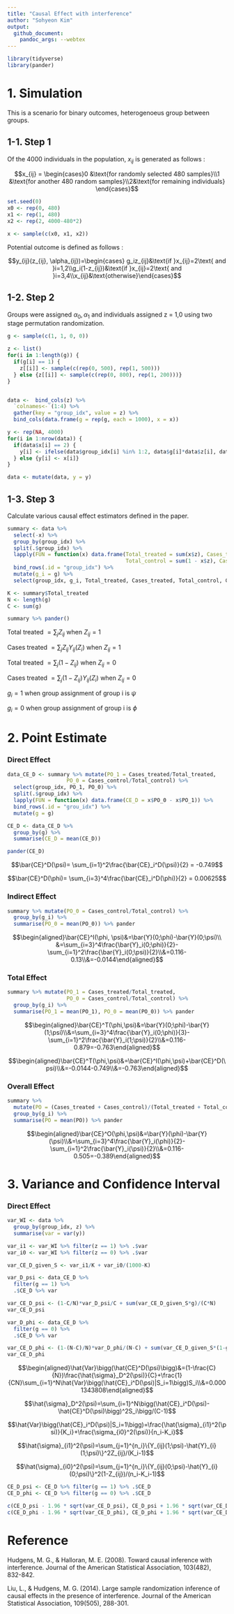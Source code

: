 ```yaml
---
title: "Causal Effect with interference"
author: "Sohyeon Kim"
output: 
  github_document:
    pandoc_args: --webtex
---
```



```r
library(tidyverse)
library(pander)
```


# 1. Simulation

This is a scenario for binary outcomes, heterogenoeus group between groups. 

## 1-1. Step 1 

Of the 4000 individuals in the population, $x_{ij}$ is generated as follows :

$$x_{ij} = \begin{cases}0 &\text{for randomly selected 480 samples}\\1 &\text{for another 480 random samples}\\2&\text{for remaining individuals} \end{cases}$$


```r
set.seed(0)
x0 <- rep(0, 480)
x1 <- rep(1, 480)
x2 <- rep(2, 4000-480*2)

x <- sample(c(x0, x1, x2))
```



Potential outcome is defined as follows : 

$$y_{ij}(z_{ij}, \alpha_{ij})=\begin{cases} g_iz_{ij}&\text{if }x_{ij}=2\text{ and }i=1,2\\g_i(1-z_{ij})&\text{if }x_{ij}=2\text{ and }i=3,4\\x_{ij}&\text{otherwise}\end{cases}$$

## 1-2. Step 2

Groups were assigned $\alpha_0, \alpha_1$ and individuals assigned z = 1,0 using two stage permutation randomization. 

```r
g <- sample(c(1, 1, 0, 0))

z <- list()
for(i in 1:length(g)) {
  if(g[i] == 1) {
    z[[i]] <- sample(c(rep(0, 500), rep(1, 500)))
  } else {z[[i]] <- sample(c(rep(0, 800), rep(1, 200)))}
}


data <-  bind_cols(z) %>%
  `colnames<-`(1:4) %>%
  gather(key = "group_idx", value = z) %>%
  bind_cols(data.frame(g = rep(g, each = 1000), x = x))

y <- rep(NA, 4000)
for(i in 1:nrow(data)) {
  if(data$x[i] == 2) {
    y[i] <- ifelse(data$group_idx[i] %in% 1:2, data$g[i]*data$z[i], data$g[i]*(1-data$z[i]))
  } else {y[i] <- x[i]}
}

data <- mutate(data, y = y)
```

## 1-3. Step 3

Calculate various causal effect estimators defined in the paper. 

```r
summary <- data %>%
  select(-x) %>%
  group_by(group_idx) %>%
  split(.$group_idx) %>%
  lapply(FUN = function(x) data.frame(Total_treated = sum(x$z), Cases_treated = sum(x$z*(x$y)), 
                                      Total_control = sum(1 - x$z), Cases_control = sum((1-x$z)*x$y))) %>%
  bind_rows(.id = "group_idx") %>%
  mutate(g_i = g) %>%
  select(group_idx, g_i, Total_treated, Cases_treated, Total_control, Cases_control)

K <- summary$Total_treated
N <- length(g)
C <- sum(g)

summary %>% pander()
```



$\text{Total treated }= \sum_jZ_{ij} \text{ when }Z_{ij} = 1$

$\text{Cases treated }= \sum_jZ_{ij}Y_{ij}(Z_{i}) \text{ when }Z_{ij} = 1$

$\text{Total treated }= \sum_j(1-Z_{ij}) \text{ when }Z_{ij} = 0$

$\text{Cases treated }= \sum_j(1-Z_{ij})Y_{ij}(Z_{i}) \text{ when }Z_{ij} = 0$

$g_i=1$ when group assignment of group i is $\psi$

$g_i=0$ when group assignment of group i is $\phi$

# 2. Point Estimate

### Direct Effect

```r
data_CE_D <- summary %>% mutate(PO_1 = Cases_treated/Total_treated, 
                   PO_0 = Cases_control/Total_control) %>%
  select(group_idx, PO_1, PO_0) %>% 
  split(.$group_idx) %>%
  lapply(FUN = function(x) data.frame(CE_D = x$PO_0 - x$PO_1)) %>%
  bind_rows(.id = "grou_idx") %>%
  mutate(g = g)

CE_D <- data_CE_D %>%
  group_by(g) %>%
  summarise(CE_D = mean(CE_D)) 

pander(CE_D)
```


$$\bar{CE}^D(\psi)= \sum_{i=1}^2\frac{\bar{CE}_i^D(\psi)}{2} = -0.749$$

$$\bar{CE}^D(\phi)= \sum_{i=3}^4\frac{\bar{CE}_i^D(\phi)}{2} = 0.00625$$



### Indirect Effect

```r
summary %>% mutate(PO_0 = Cases_control/Total_control) %>%
  group_by(g_i) %>%
  summarise(PO_0 = mean(PO_0)) %>% pander
```



$$\begin{aligned}\bar{CE}^I(\phi, \psi)&=\bar{Y}(0;\phi)-\bar{Y}(0;\psi)\\
    &=\sum_{i=3}^4\frac{\bar{Y}_i(0;\phi)}{2}-\sum_{i=1}^2\frac{\bar{Y}_i(0;\psi)}{2}\\&=0.116-0.13\\&=-0.0144\end{aligned}$$



### Total Effect

```r
summary %>% mutate(PO_1 = Cases_treated/Total_treated, 
                   PO_0 = Cases_control/Total_control) %>%
  group_by(g_i) %>%
  summarise(PO_1 = mean(PO_1), PO_0 = mean(PO_0)) %>% pander
```



$$\begin{aligned}\bar{CE}^T(\phi,\psi)&=\bar{Y}(0;\phi)-\bar{Y}(1;\psi)\\&=\sum_{i=3}^4\frac{\bar{Y}_i(0;\phi)}{3}-\sum_{i=1}^2\frac{\bar{Y}_i(1;\psi)}{2}\\&=0.116-0.879=-0.763\end{aligned}$$


$$\begin{aligned}\bar{CE}^T(\phi,\psi)&=\bar{CE}^I(\phi,\psi)+\bar{CE}^D(\psi)\\&=-0.0144-0.749\\&=-0.763\end{aligned}$$


### Overall Effect

```r
summary %>%
  mutate(PO = (Cases_treated + Cases_control)/(Total_treated + Total_control)) %>%
  group_by(g_i) %>%
  summarise(PO = mean(PO)) %>% pander
```

$$\begin{aligned}\bar{CE}^O(\phi,\psi)&=\bar{Y}(\phi)-\bar{Y}(\psi)\\&=\sum_{i=3}^4\frac{\bar{Y}_i(\phi)}{2}-\sum_{i=1}^2\frac{\bar{Y}_i(\psi)}{2}\\&=0.116-0.505=-0.389\end{aligned}$$


# 3. Variance and Confidence Interval

### Direct Effect


```r
var_WI <- data %>%
  group_by(group_idx, z) %>%
  summarise(var = var(y))

var_i1 <- var_WI %>% filter(z == 1) %>% .$var
var_i0 <- var_WI %>% filter(z == 0) %>% .$var

var_CE_D_given_S <- var_i1/K + var_i0/(1000-K)

var_D_psi <- data_CE_D %>% 
  filter(g == 1) %>%
  .$CE_D %>% var

var_CE_D_psi <- (1-C/N)*var_D_psi/C + sum(var_CE_D_given_S*g)/(C*N)
var_CE_D_psi

var_D_phi <- data_CE_D %>%
  filter(g == 0) %>%
  .$CE_D %>% var

var_CE_D_phi <- (1-(N-C)/N)*var_D_phi/(N-C) + sum(var_CE_D_given_S*(1-g))/(C*(N-C))
var_CE_D_phi
```

$$\begin{aligned}\hat{Var}\bigg(\hat{CE}^D(\psi)\bigg)&=(1-\frac{C}{N})\frac{\hat{\sigma}_D^2(\psi)}{C}+\frac{1}{CN}\sum_{i=1}^N\hat{Var}\bigg(\hat{CE}_i^D(\psi)|S_i=1\bigg)S_i\\&=0.0001343808\end{aligned}$$

$$\hat{\sigma}_D^2(\psi)=\sum_{i=1}^N\bigg(\hat{CE}_i^D(\psi)-\hat{CE}^D(\psi)\bigg)^2S_i\bigg/(C-1)$$

$$\hat{Var}\bigg(\hat{CE}_i^D(\psi)|S_i=1\bigg)=\frac{\hat{\sigma}_{i1}^2(\psi)}{K_i}+\frac{\sigma_{i0}^2(\psi)}{n_i-K_i}$$


$$\hat{\sigma}_{i1}^2(\psi)=\sum_{j=1}^{n_i}\{Y_{ij}(1;\psi)-\hat{Y}_{i}(1;\psi)\}^2Z_{ij}/(K_i-1)$$

$$\hat{\sigma}_{i0}^2(\psi)=\sum_{j=1}^{n_i}\{Y_{ij}(0;\psi)-\hat{Y}_{i}(0;\psi)\}^2(1-Z_{ij})/(n_i-K_i-1)$$

```r
CE_D_psi <- CE_D %>% filter(g == 1) %>% .$CE_D
CE_D_phi <- CE_D %>% filter(g == 0) %>% .$CE_D

c(CE_D_psi - 1.96 * sqrt(var_CE_D_psi), CE_D_psi + 1.96 * sqrt(var_CE_D_psi))
c(CE_D_phi - 1.96 * sqrt(var_CE_D_phi), CE_D_phi + 1.96 * sqrt(var_CE_D_phi))
```


# Reference

Hudgens, M. G., & Halloran, M. E. (2008). Toward causal inference with interference. Journal of the American Statistical Association, 103(482), 832-842.

Liu, L., & Hudgens, M. G. (2014). Large sample randomization inference of causal effects in the presence of interference. Journal of the American Statistical Association, 109(505), 288-301.























